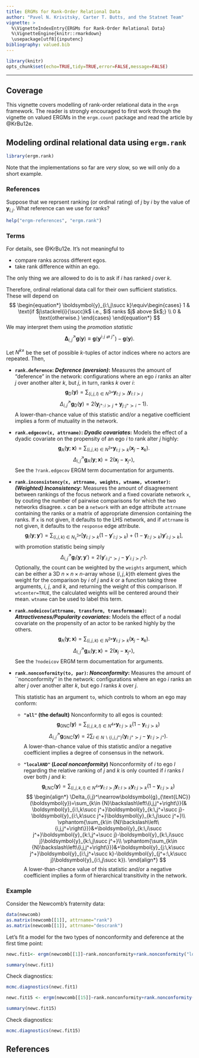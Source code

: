 ```yaml
---
title: ERGMs for Rank-Order Relational Data
author: "Pavel N. Krivitsky, Carter T. Butts, and the Statnet Team"
vignette: >
  %\VignetteIndexEntry{ERGMs for Rank-Order Relational Data}
  %\VignetteEngine{knitr::rmarkdown}
  \usepackage[utf8]{inputenc}
bibliography: valued.bib
---
```


```r
library(knitr)
opts_chunk$set(echo=TRUE,tidy=TRUE,error=FALSE,message=FALSE)
```



<!-- % Frequently used symbols -->
\def\y{\boldsymbol{y}}
\def\Y{\boldsymbol{Y}}
\def\covariate{\boldsymbol{x}}
\def\weight{\boldsymbol{w}}
\def\covariates{\mathbb{X}}
\def\e{\boldsymbol{e}}
\def\actors{{N}}
\newcommand{\actorsnot}[1]{\actors\setsub\left\{#1\right\}}
\newcommand{\distuples}[1]{\actors^{#1\ne}}
\def\nactors{ n }
\def\cnmap{\boldsymbol{\eta}}
\def\linpred{\boldsymbol{\eta}}
\def\linpar{\boldsymbol{\beta}}
\def\sendeff{\boldsymbol{\delta}}
\def\recveff{\boldsymbol{\gamma}}
\def\Z{\boldsymbol{Z}}
\def\nnatpar{ p }
\def\latdim{ d }
\def\curvpar{\boldsymbol{\theta}}
\def\curvpars{\boldsymbol{\Theta}}
\def\natcurvpars{\boldsymbol{\Theta}_{\text{N}}}
\def\designpar{\boldsymbol{\psi}}
\def\ncurvpar{ q }
\def\meanpar{\boldsymbol{\mu}}
\def\genstatsymbol{g}
\def\genstats{\boldsymbol{\genstatsymbol}}
\newcommand{\genstat}[1]{\boldsymbol{\genstatsymbol}_{\text{#1}}}
\def\target{\boldsymbol{t}}
\def\Design{\boldsymbol{D}}
\def\design{\boldsymbol{d}}
\def\dyadvals{\mathbb{S}}
\def\maxdyadvals{ s }
\def\Borel{ \mathfrak{B} }

\def\changeijv{\boldsymbol{\Delta}\sij}
\newcommand{\promote}[2]{\Delta_{#1,#2}^\nearrow}
\def\setsub{\backslash}

\newcommand{\EN}[3]{\left#1 #3 \right#2}
\newcommand{\en}[3]{#1 #3 #2}


\newcommand{\E}{\text{E}}
\newcommand{\Var}{\text{Var}}
\newcommand{\logit}{\text{logit}}
\newcommand{\N}{\text{N}}
\newcommand{\Geometric}{\text{Geometric}}
\newcommand{\Multinomial}{\text{Multinomial}}
\newcommand{\Inv}{\text{Inv}}
\newcommand{\MVN}{\text{MVN}}
\newcommand{\Bernoulli}{\text{Bernoulli}}
\newcommand{\Exponential}{\text{Exponential}}
\newcommand{\ERGM}{\text{ERGM}}
\newcommand{\RandomChoose}{\text{RandomChoose}}
\newcommand{\0}{0}
\def\dysY{\mathbb{Y}}
\def\netsY{\mathcal{Y}}
\def\iid{{\stackrel{\mathrm{i.i.d.}}{\sim}}}
\def\ind{{\stackrel{\mathrm{ind.}}{\sim}}}
\newcommand{\LN}{\text{LN}}
\newcommand{\InvChiSq}{\text{Inv}\chi^2}
\newcommand{\Dirichlet}{\text{Dirichlet}}
\newcommand{\Poisson}{\text{Poisson}}
\newcommand{\Binomial}{\text{Binomial}}
\newcommand{\Uniform}{\text{Uniform}}
\newcommand{\Prob}{\text{Pr}}
\newcommand{\Lik}{\text{L}}
\newcommand{\lateff}{\text{d}}


\def\M{P}
\def\h{h}
\def\Mteg{\M_{\curvpar;\cnmap,\genstats}}
\def\Mref{\M_\h}
\def\Mtheg{\M_{\curvpar;\Mref,\cnmap,\genstats}}


\def\sigY{\mathsf{Y}}

\def\Pteg{\Prob_{\curvpar;\genstats}}
\def\Pheg{\Prob_{\h,\genstats}}
\def\Eteg{\E_{\curvpar;\genstats}}
\def\fteg{f_{\curvpar;\genstats}}
\DeclareMathOperator{\Odds}{Odds}
\def\offset{_\text{o}}
\def\normc{\kappa}
\def\ceg{\normc_{\genstats}}
\def\cegoff{\normc_{\genstats\offset,\cnmap,\genstats}}
\def\cheg{\normc_{\h,\genstats}}
\def\chegoff{\normc_{\h,\genstat\offset,\genstats}}
\DeclareMathOperator*{\argmax}{arg\,max}
\DeclareMathOperator*{\argmin}{arg\,min}
\newcommand{\ilogit}{\text{logit}^{-1}}
\def\reals{\mathbb{R}}
\def\naturals{\mathbb{N}}
\def\BB{\mathbb{B}}
\def\ij{{i,j}}
\def\ji{{j,i}}
\def\pij{{(i,j)}}
\def\pji{{(j,i)}}
\def\ipjp{{i',j'}}
\def\pipjp{{(i',j')}}
\def\tij{\oplus\pij}
\def\ijdysY{{\pij\in\dysY}}
\def\ynetsY{{\y\in\netsY}}
\def\ypnetsY{{\y'\in\netsY}}
\def\sij{_{i,j}}
\def\sijk{_{i,j,k}}
\def\sik{_{i,k}}
\def\l{l}
\def\sil{_{i,\l}}
\def\sji{_{j,i}}
\def\sli{_{\l,i}}
\def\slj{_{\l,j}}
\def\slk{_{\l,k}}
\def\sipjp{_{i',j'}}
\def\Yij{\Y\!\sij}
\def\yij{\y\sij}
\def\Yji{\Y\!\sji}
\def\yji{\y\sji}
\def\ytij{\y\tij}
\def\Yyij{\Yij=\yij}
\def\Yy{\Y=\y}
\def\sobs{_{\text{obs}}}
\def\smis{_{\text{mis}}}
\def\Yobs{\Y\sobs}
\def\yobs{\y\sobs}
\def\Ymis{\Y\smis}
\def\ymis{\y\smis}
\def\Yyobs{\Yobs=\yobs}
\def\Yymis{\Ymis=\ymis}
\def\half{\frac{1}{2}}
\def\jplus{j^+}
\makeatletter
\newcommand{\myrel}[3][.3]{\binrel@{#3}%
  \binrel@@{\mathop{\kern\z@#3}\limits^{\vbox to #1\ex@{\kern-\tw@\ex@
\hbox{\scriptsize #2}\vss}}}}
\makeatother
\newcommand{\pref}[1][]{\myrel{\ensuremath{\,\,#1}}{\succ}}
\newcommand{\npref}[1][]{\myrel[-0.2]{\ensuremath{#1}}{\nsucc}}
\newcommand{\indiff}[1][]{\myrel{\ensuremath{#1}}{\cong}}


\newcommand{\yat}[1]{\y^{t#1}}
\newcommand{\Yat}[1]{\Y^{t#1}}
\newcommand{\Yyat}[1]{\Yat{#1}=\yat{#1}}
\newcommand{\Yya}[1]{\Y^{#1}=y^{#1}}

<!-- %\newcommand{\natpar}[1][]{\cnmap#1(\curvpar)} -->
<!-- %\newcommand{\natparS}[1]{\cnmap(\curvpar^{#1})} -->
\newcommand{\natpar}[1][]{\curvpar#1}
\newcommand{\natparS}[1]{\curvpar^{#1}}

<!-- % exp with parentheses -->
\newcommand{\myexp}[1]{\exp\mathchoice{\left(#1\right)}{(#1)}{(#1)}{(#1)}}
\newcommand{\I}[1]{\mathbb{I}\left(#1\right)}
\newcommand{\egopref}[4]{#1_{#2:\,#3\succ #4}}
\newcommand{\ypref}[3]{\egopref{\y}{#1}{#2}{#3}}
\newcommand{\yvpref}[3]{\egopref{\yv}{#1}{#2}{#3}}
<!-- %\newcommand{\egopref}[4]{\I{#1_{#2,#3}\pref #1_{#2,#4}}} -->
\newcommand{\egoswapr}[4]{#1^{#2:\,#3\rightleftarrows#4}}

\def\ipromotej{\promote{i}{j}}
\newcommand{\promotev}[2]{\boldsymbol{\Delta}_{#1,#2}^\nearrow}
\def\ipromotejv{\promotev{i}{j}}


\newcommand{\pkg}[1]{\texttt{#1}}
\newcommand{\proglang}[1]{\textsf{#1}}

\def\indep{\perp\!\!\!\perp}
\newcommand{\condind}[3]{#1 \indep #2 \,|\, #3}
\newcommand{\code}[1]{\Q{#1}}

\providecommand{\abs}[1]{\left\lvert#1\right\rvert}

\def\t{^{\mathsf{T}}}
\def\c{^{\mathsf{c}}}
\newcommand{\fromthru}[2]{\left\{#1\,..\,#2\right\}}

\newcommand{\innerprod}[2]{{#1}^\top{#2}}

\newcommand{\centercol}[1]{\multicolumn{1}{c}{#1}}
\newcommand{\coef}[2]{$#1$ $(#2)$}
\newcommand{\scoef}[2]{$\mathbf{#1}$ $(#2)$}

\def\Mct{\mu}
\def\Mlbg{\lambda}
\def\drefdct{\frac{d\Mref}{d\Mct}}
\def\drefdlbg{\frac{d\Mref}{d\Mlbg}}
\def\dtegdref{\frac{d\Mteg}{d\Mref}}
\def\dtegdct{\frac{d\Mteg}{d\Mct}}


<script type="text/x-mathjax-config">
MathJax.Hub.Config({
  TeX: { equationNumbers: { autoNumber: "AMS" } }
});
</script>

<style>
.nobullet li {
  list-style-type: none;
}
</style>

   
---

## Coverage

This vignette covers modelling of rank-order relational data in the `ergm` framework. The reader is strongly encouraged to first work through the vignette on valued ERGMs in the `ergm.count` package and read the article by @KrBu12e.

## Modeling ordinal relational data using `ergm.rank`

```r
library(ergm.rank)
```

Note that the implementations so far are *very* slow, so we will only do a short example.

### References
Suppose that we reprsent ranking (or ordinal rating) of $j$ by $i$ by the value of $\yij$. What reference can we use for ranks?

```r
help("ergm-references", "ergm.rank")
```

### Terms
For details, see @KrBu12e. It's not meaningful to

* compare ranks across different egos.
* take rank difference within an ego.

The only thing we are allowed to do is to ask if $i$ has ranked $j$ over $k$.

Therefore, ordinal relational data call for their own sufficient statistics. These will depend on
$$
\begin{equation*}
\ypref{i}{j}{k}\equiv\begin{cases}
  1 & \text{if $j\stackrel{i}{\succ}k$ i.e.,  $i$ ranks $j$ above $k$;} \\
  0 & \text{otherwise.}
\end{cases}
\end{equation*}
$$
We may interpret them using the *promotion statistic*
$$\ipromotejv \genstats(\y)\equiv \genstats(\egoswapr{\y}{i}{j}{\jplus})-\genstats(\y).$$

Let $\distuples{k}$ be the set of possible $k$-tuples of actor indices where no actors are repeated. Then,

* **`rank.deference`: *Deference (aversion)*:** Measures the amount of "deference" in the network: configurations where an ego $i$ ranks an alter $j$ over another alter $k$, but $j$, in turn, ranks $k$ over $i$:
$$ \genstat{D}(\y) = \sum_{(i,j,\l)\in \distuples{3}} \ypref{\l}{j}{i}\ypref{i}{\l}{j} $$
$$ \ipromotej \genstat{D}(\y) = 2\en(){\ypref{\jplus}{i}{j}+\ypref{j}{\jplus}{i} - 1}. $$
  A lower-than-chance
  value of this statistic and/or a negative coefficient implies a form
  of mutuality in the network.
  
* **`rank.edgecov(x, attrname)`: *Dyadic covariates*:** Models the effect of a dyadic covariate on the propensity of an ego $i$ to rank alter $j$ highly:
$$ \genstat{A}(\y;\covariate) = \sum_{(i,j,k)\in \distuples{3}} \ypref{i}{j}{k}(\covariate_j-\covariate_k).$$
$$ \ipromotej \genstat{A}(\y;\covariate)= 2(\covariate_{j}-\covariate_{\jplus}),$$
  See the `?rank.edgecov` ERGM term documentation for arguments.
  
* **`rank.inconsistency(x, attrname, weights, wtname, wtcenter)`: *(Weighted) Inconsistency*:**
  Measures the amount of disagreement between rankings of the focus
  network and a fixed covariate network `x`, by couting the number of pairwise
  comparisons for which the two networks disagree. `x` can be a `network` with an edge
  attribute `attrname` containing the ranks or a matrix of
  appropriate dimension containing the ranks. If `x` is not
  given, it defaults to the LHS network, and if `attrname` is
  not given, it defaults to the `response` edge attribute.
  $$\genstat{I}(\y;\y') = \sum_{(i,j,k)\in\distuples{3}_s} \left[ \ypref{i}{j}{k}\en(){1-\egopref{\y'}{i}{j}{k}} + \left(1-\ypref{i}{j}{k}\right) \egopref{\y'}{i}{j}{k} \right],$$ 
with promotion statistic being simply 
$$ \ipromotej \genstat{I}(\y;\y') = 2(\egopref{\y'}{i}{\jplus}{j}-\egopref{\y'}{i}{j}{\jplus}).$$
  Optionally, the count can be weighted by the `weights`
  argument, which can be either a 3D $n\times n\times n$-array
  whose $(i,j,k)$th element gives the weight for the
  comparison by $i$ of $j$ and $k$ or a function taking
  three arguments,  $i$, $j$, and $k$, and returning
  the weight of this comparison. If `wtcenter=TRUE`, the
  calculated weights will be centered around their
  mean. `wtname` can be used to label this term.
  
* **`rank.nodeicov(attrname, transform, transformname)`: *Attractiveness/Popularity covariates*:**  Models the effect of a nodal covariate on the propensity of an
  actor to be ranked highly by the others.
$$ \genstat{A}(\y;\covariate) = \sum_{(i,j,k)\in \distuples{3}} \ypref{i}{j}{k}(\covariate_j-\covariate_k).$$
$$ \ipromotej \genstat{A}(\y;\covariate)= 2(\covariate_{j}-\covariate_{\jplus}), $$
  See the `?nodeicov` ERGM term documentation for arguments.

* **`rank.nonconformity(to, par)`: *Nonconformity*:**
  Measures the amount of ``nonconformity'' in the network: configurations where an ego
  $i$ ranks an alter $j$ over another alter $k$, but
  ego $l$ ranks $k$ over $j$.
  
    This statistic has an argument `to`, which controls
    to whom an ego may conform:

    + **`"all"` (the default)** Nonconformity to all
    egos is counted:
    $$ \genstat{GNC}(\y) = \sum_{(i,j,k,\l)\in \distuples{4}}\ypref{\l}{j}{k}\left(1-\ypref{i}{j}{k}\right) $$
    $$ \ipromotej \genstat{GNC}(\y) = 2\sum_{\l \in \actorsnot{i,j,\jplus}}\en(){\ypref{\l}{\jplus}{j}-\ypref{\l}{j}{\jplus}}. $$
    A lower-than-chance
    value of this statistic and/or a negative coefficient implies a
    degree of consensus in the network.
    
    + **`"localAND"` (*Local nonconformity*)**
    Nonconformity of $i$ to ego $l$ regarding the relative ranking
    of $j$ and $k$ is only counted if $i$ ranks $l$
    over both $j$ and $k$:
    $$\genstat{LNC}(\y) = \sum_{(i,j,k,\l)\in \distuples{4}} \ypref{i}{\l}{j} \ypref{i}{\l}{k} \ypref{\l}{j}{k} (1-\ypref{i}{j}{k})$$
$$
\begin{align*}
  \ipromotej \genstat{LNC}(\y)=\sum_{k\in \actorsnot{i,j,\jplus}}(&  \ypref{i}{k}{\jplus}\ypref{k}{\jplus}{j}-\ypref{i}{k}{\jplus}\ypref{k}{j}{\jplus}\\
  \vphantom{\sum_{k\in \actorsnot{i,j,\jplus}}}&+\ypref{k}{i}{\jplus}\ypref{k}{\jplus}{j}-\ypref{k}{i}{j}\ypref{k}{j}{\jplus}\\
  \vphantom{\sum_{k\in \actorsnot{i,j,\jplus}}}&+\ypref{j}{k}{\jplus}\ypref{i}{\jplus}{k}-\ypref{\jplus}{k}{j}\ypref{i}{j}{k}). 
\end{align*}
$$
    A lower-than-chance
    value of this statistic and/or a negative coefficient implies a
    form of hierarchical transitivity in the network.

### Example

Consider the Newcomb's fraternity data:
```r
data(newcomb)
as.matrix(newcomb[[1]], attrname="rank")
as.matrix(newcomb[[1]], attrname="descrank")
```

Let's fit a model for the two types of nonconformity and deference at the first time point:

```r
newc.fit1<- ergm(newcomb[[1]]~rank.nonconformity+rank.nonconformity("localAND")+rank.deference,response="descrank",reference=~CompleteOrder,control=control.ergm(MCMC.burnin=4096, MCMC.interval=32, CD.conv.min.pval=0.05),eval.loglik=FALSE)
```

```r
summary(newc.fit1)
```

Check diagnostics:

```r
mcmc.diagnostics(newc.fit1)
```

```r
newc.fit15 <- ergm(newcomb[[15]]~rank.nonconformity+rank.nonconformity("localAND")+rank.deference,response="descrank",reference=~CompleteOrder,control=control.ergm(MCMC.burnin=4096, MCMC.interval=32, CD.conv.min.pval=0.05),eval.loglik=FALSE)
```

```r
summary(newc.fit15)
```

Check diagnostics:
```r
mcmc.diagnostics(newc.fit15)
```


## References



